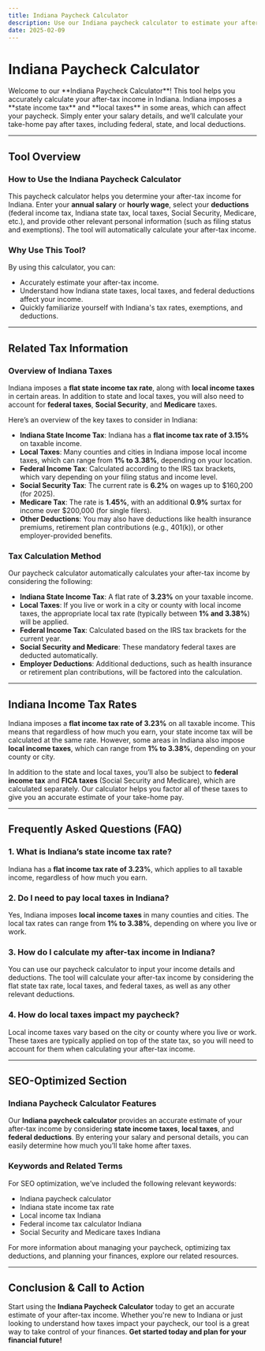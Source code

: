 ```yaml
---
title: Indiana Paycheck Calculator
description: Use our Indiana paycheck calculator to estimate your after-tax income. Learn about Indiana state taxes, local taxes, federal deductions, and how they impact your take-home pay.
date: 2025-02-09
---
```



<h1 className="text-2xl md:text-3xl font-bold text-gray-800 mb- mt-3 text-center">Indiana Paycheck Calculator</h1>

<div className="my-3 prose prose-blue max-w-none bg-gray-100 px-4 py-2 rounded-lg">
    <p className="text-gray-600">
Welcome to our **Indiana Paycheck Calculator**! This tool helps you accurately calculate your after-tax income in Indiana. Indiana imposes a **state income tax** and **local taxes** in some areas, which can affect your paycheck. Simply enter your salary details, and we’ll calculate your take-home pay after taxes, including federal, state, and local deductions.
    </p>
</div>

<PaycheckCalculator stateTaxRate={0.0315}/>

---

## Tool Overview

### **How to Use the Indiana Paycheck Calculator**

This paycheck calculator helps you determine your after-tax income for Indiana. Enter your **annual salary** or **hourly wage**, select your **deductions** (federal income tax, Indiana state tax, local taxes, Social Security, Medicare, etc.), and provide other relevant personal information (such as filing status and exemptions). The tool will automatically calculate your after-tax income.

### **Why Use This Tool?**

By using this calculator, you can:
- Accurately estimate your after-tax income.
- Understand how Indiana state taxes, local taxes, and federal deductions affect your income.
- Quickly familiarize yourself with Indiana's tax rates, exemptions, and deductions.

---

## Related Tax Information

### **Overview of Indiana Taxes**

Indiana imposes a **flat state income tax rate**, along with **local income taxes** in certain areas. In addition to state and local taxes, you will also need to account for **federal taxes**, **Social Security**, and **Medicare** taxes.

Here’s an overview of the key taxes to consider in Indiana:

- **Indiana State Income Tax**: Indiana has a **flat income tax rate of 3.15%** on taxable income.
- **Local Taxes**: Many counties and cities in Indiana impose local income taxes, which can range from **1% to 3.38%**, depending on your location.
- **Federal Income Tax**: Calculated according to the IRS tax brackets, which vary depending on your filing status and income level.
- **Social Security Tax**: The current rate is **6.2%** on wages up to $160,200 (for 2025).
- **Medicare Tax**: The rate is **1.45%**, with an additional **0.9%** surtax for income over $200,000 (for single filers).
- **Other Deductions**: You may also have deductions like health insurance premiums, retirement plan contributions (e.g., 401(k)), or other employer-provided benefits.

### **Tax Calculation Method**

Our paycheck calculator automatically calculates your after-tax income by considering the following:
- **Indiana State Income Tax**: A flat rate of **3.23%** on your taxable income.
- **Local Taxes**: If you live or work in a city or county with local income taxes, the appropriate local tax rate (typically between **1% and 3.38%**) will be applied.
- **Federal Income Tax**: Calculated based on the IRS tax brackets for the current year.
- **Social Security and Medicare**: These mandatory federal taxes are deducted automatically.
- **Employer Deductions**: Additional deductions, such as health insurance or retirement plan contributions, will be factored into the calculation.

---

## Indiana Income Tax Rates

Indiana imposes a **flat income tax rate of 3.23%** on all taxable income. This means that regardless of how much you earn, your state income tax will be calculated at the same rate. However, some areas in Indiana also impose **local income taxes**, which can range from **1% to 3.38%**, depending on your county or city.

In addition to the state and local taxes, you’ll also be subject to **federal income tax** and **FICA taxes** (Social Security and Medicare), which are calculated separately. Our calculator helps you factor all of these taxes to give you an accurate estimate of your take-home pay.

---

## Frequently Asked Questions (FAQ)

### **1. What is Indiana’s state income tax rate?**

Indiana has a **flat income tax rate of 3.23%**, which applies to all taxable income, regardless of how much you earn.

### **2. Do I need to pay local taxes in Indiana?**

Yes, Indiana imposes **local income taxes** in many counties and cities. The local tax rates can range from **1% to 3.38%**, depending on where you live or work.

### **3. How do I calculate my after-tax income in Indiana?**

You can use our paycheck calculator to input your income details and deductions. The tool will calculate your after-tax income by considering the flat state tax rate, local taxes, and federal taxes, as well as any other relevant deductions.

### **4. How do local taxes impact my paycheck?**

Local income taxes vary based on the city or county where you live or work. These taxes are typically applied on top of the state tax, so you will need to account for them when calculating your after-tax income.

---

## SEO-Optimized Section

### **Indiana Paycheck Calculator Features**

Our **Indiana paycheck calculator** provides an accurate estimate of your after-tax income by considering **state income taxes**, **local taxes**, and **federal deductions**. By entering your salary and personal details, you can easily determine how much you’ll take home after taxes.

### **Keywords and Related Terms**

For SEO optimization, we’ve included the following relevant keywords:
- Indiana paycheck calculator
- Indiana state income tax rate
- Local income tax Indiana
- Federal income tax calculator Indiana
- Social Security and Medicare taxes Indiana

For more information about managing your paycheck, optimizing tax deductions, and planning your finances, explore our related resources.

---

## Conclusion & Call to Action

Start using the **Indiana Paycheck Calculator** today to get an accurate estimate of your after-tax income. Whether you're new to Indiana or just looking to understand how taxes impact your paycheck, our tool is a great way to take control of your finances. **Get started today and plan for your financial future!**
